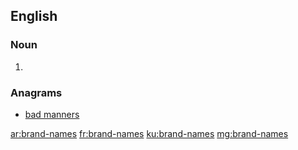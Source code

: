==English==

===Noun===
{{head|en|head=[[brand]]-[[name]]}}

# {{plural of|brand-name}}

===Anagrams===
* [[bad manners#English|bad manners]]

[[ar:brand-names]]
[[fr:brand-names]]
[[ku:brand-names]]
[[mg:brand-names]]